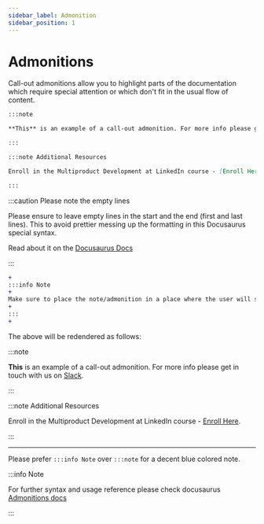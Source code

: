 ```yaml
---
sidebar_label: Admonition
sidebar_position: 1
---
```


# Admonitions

Call-out admonitions allow you to highlight parts of the documentation which require special attention or which
don't fit in the usual flow of content.

```markdown
:::note

**This** is an example of a call-out admonition. For more info please get in touch with us on [Slack](https://slack.gg/vBPpJkS).

:::
```

```markdown
:::note Additional Resources

Enroll in the Multiproduct Development at LinkedIn course - [Enroll Here](https://go/engu).

:::
```

:::caution Please note the empty lines

Please ensure to leave empty lines in the start and the end (first and last lines). This to avoid prettier messing
up the formatting in this Docusaurus special syntax.

Read about it on the [Docusaurus Docs](https://docusaurus.io/docs/markdown-features/admonitions#usage-with-prettier)

:::

```diff {1,3,5,7}
+
:::info Note
+
Make sure to place the note/admonition in a place where the user will see it at the appropriate time.
+
:::
+
```
The above will be redendered as follows:

:::note

**This** is an example of a call-out admonition. For more info please get in touch with us on [Slack](https://slack.gg/vBPpJkS).

:::

:::note Additional Resources

Enroll in the Multiproduct Development at LinkedIn course - [Enroll Here](https://go/engu).

:::

<hr />

Please prefer `:::info Note` over `:::note` for a decent blue colored note.

:::info Note

For further syntax and usage reference please check docusaurus
[Admonitions docs](https://docusaurus.io/docs/markdown-features/admonitions)

:::
